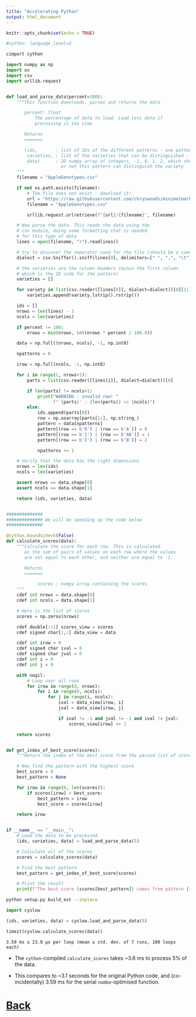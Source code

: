```yaml
---
title: "Accelerating Python"
output: html_document
---
```


```r
knitr::opts_chunk$set(echo = TRUE)
```

```python
#cython: language_level=3

cimport cython

import numpy as np
import os
import csv
import urllib.request


def load_and_parse_data(percent=100):
    """This function downloads, parses and returns the data

       percent: float
           The percentage of data to load. Load less data if
           processing is too slow

       Returns
       =======

       (ids,       : list of IDs of the different patterns - one pattern per row
        varieties, : list of the varieties that can be distinguished - one per column
        data)      : 2D numpy array of integers, -1, 0, 1, 2, which show whether
                     or not this pattern can distinguish the variety
    """
    filename = "AppleGenotypes.csv"

    if not os.path.exists(filename):
        # The file does not exist - download it!
        url = "https://raw.githubusercontent.com/chryswoods/minimalmarkers/main/example"
        filename = "AppleGenotypes.csv"

        urllib.request.urlretrieve(f"{url}/{filename}", filename)

    # Now parse the data. This reads the data using the
    # csv module, doing some formatting that is needed
    # for this type of data
    lines = open(filename, "r").readlines()

    # try to discover the separator used for the file (should be a comma)
    dialect = csv.Sniffer().sniff(lines[0], delimiters=[" ", ",", "\t"])

    # the varieties are the column headers (minus the first column
    # which is the ID code for the pattern)
    varieties = []

    for variety in list(csv.reader([lines[0]], dialect=dialect))[0][1:]:
        varieties.append(variety.lstrip().rstrip())

    ids = []
    nrows = len(lines) - 1
    ncols = len(varieties)

    if percent != 100:
        nrows = min(nrows, int(nrows * percent / 100.0))

    data = np.full((nrows, ncols), -1, np.int8)

    npatterns = 0

    irow = np.full(ncols, -1, np.int8)

    for i in range(1, nrows+1):
        parts = list(csv.reader([lines[i]], dialect=dialect))[0]

        if len(parts) != ncols+1:
            print("WARNING - invalid row! "
                  f"'{parts}' : {len(parts)} vs {ncols}")
        else:
            ids.append(parts[0])
            row = np.asarray(parts[1:], np.string_)
            pattern = data[npatterns]
            pattern[(row == b'0') | (row == b'A')] = 0
            pattern[(row == b'1') | (row == b'AB')] = 1
            pattern[(row == b'2') | (row == b'B')] = 2

            npatterns += 1

    # Verify that the data has the right dimensions
    nrows = len(ids)
    ncols = len(varieties)

    assert nrows == data.shape[0]
    assert ncols == data.shape[1]

    return (ids, varieties, data)


##############
############## We will be speeding up the code below
##############

@cython.boundscheck(False)
def calculate_scores(data):
    """Calculate the score for each row. This is calculated
       as the sum of pairs of values on each row where the values
       are not equal to each other, and neither are equal to -1.

       Returns
       =======

            scores : numpy array containing the scores
    """
    cdef int nrows = data.shape[0]
    cdef int ncols = data.shape[1]

    # Here is the list of scores
    scores = np.zeros(nrows)

    cdef double[::1] scores_view = scores
    cdef signed char[:,:] data_view = data

    cdef int irow = 0
    cdef signed char ival = 0
    cdef signed char jval = 0
    cdef int i = 0
    cdef int j = 0

    with nogil:
        # Loop over all rows
        for irow in range(0, nrows):
            for i in range(0, ncols):
                for j in range(i, ncols):
                    ival = data_view[irow, i]
                    jval = data_view[irow, j]

                    if ival != -1 and jval != -1 and ival != jval:
                        scores_view[irow] += 1

    return scores


def get_index_of_best_score(scores):
    """Return the index of the best score from the passed list of scores"""

    # Now find the pattern with the highest score
    best_score = 0
    best_pattern = None

    for irow in range(0, len(scores)):
        if scores[irow] > best_score:
            best_pattern = irow
            best_score = scores[irow]

    return irow


if __name__ == "__main__":
    # Load the data to be processed
    (ids, varieties, data) = load_and_parse_data(5)

    # Calculate all of the scores
    scores = calculate_scores(data)

    # Find the best pattern
    best_pattern = get_index_of_best_score(scores)

    # Print the result
    print(f"The best score {scores[best_pattern]} comes from pattern {ids[best_pattern]}")
```

```bash
python setup.py build_ext --inplace
```

```python
import cyslow

(ids, varieties, data) = cyslow.load_and_parse_data(5)
```

```python
timeit(cyslow.calculate_scores(data))
```

```
3.59 ms ± 23.9 µs per loop (mean ± std. dev. of 7 runs, 100 loops each)
```

* The `cython`-compiled `calculate_scores` takes ~3.6 ms to process
  5% of the data.

* This compares to ~3.1 seconds for the original Python code, and
  (co-incidentally) 3.59 ms for the serial `numba`-optimised
  function.

# [Back](ctypes.html)
